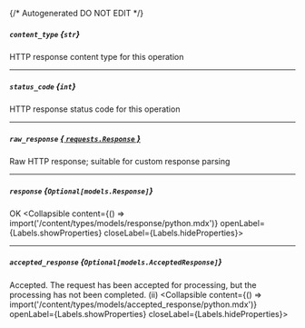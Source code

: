 {/* Autogenerated DO NOT EDIT  */}

##### `content_type` *{`str`}*
HTTP response content type for this operation

---
##### `status_code` *{`int`}*
HTTP response status code for this operation

---
##### `raw_response` [*{ `requests.Response` }*](https://requests.readthedocs.io/en/latest/api/#requests.Response)
Raw HTTP response; suitable for custom response parsing

---
##### `response` *{`Optional[models.Response]`}*
OK
<Collapsible content={() => import('/content/types/models/response/python.mdx')} openLabel={Labels.showProperties} closeLabel={Labels.hideProperties}>
</Collapsible>

---
##### `accepted_response` *{`Optional[models.AcceptedResponse]`}*
Accepted. The request has been accepted for processing, but the processing has not been completed. (ii)
<Collapsible content={() => import('/content/types/models/accepted_response/python.mdx')} openLabel={Labels.showProperties} closeLabel={Labels.hideProperties}>
</Collapsible>


